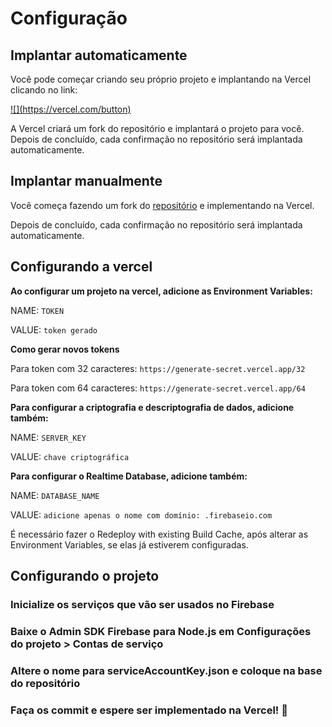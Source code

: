 # Configuração

## Implantar automaticamente

Você pode começar criando seu próprio projeto e implantando na Vercel clicando no link:

<a className="inline-flex mt-3" target="_blank" href="https://vercel.com/new/clone?s=https://github.com/alexanderiscoding/CloudFirebase">
  ![](https://vercel.com/button)
</a>

A Vercel criará um fork do repositório e implantará o projeto para você. Depois de concluído, cada confirmação no repositório será implantada automaticamente.

## Implantar manualmente

Você começa fazendo um fork do [repositório](https://github.com/alexanderiscoding/CloudFirebase) e implementando na Vercel.

Depois de concluído, cada confirmação no repositório será implantada automaticamente.

## Configurando a vercel

**Ao configurar um projeto na vercel, adicione as Environment Variables:**

NAME: `TOKEN`

VALUE: `token gerado`

**Como gerar novos tokens**

Para token com 32 caracteres: `https://generate-secret.vercel.app/32`

Para token com 64 caracteres: `https://generate-secret.vercel.app/64`

**Para configurar a criptografia e descriptografia de dados, adicione também:**

NAME: `SERVER_KEY`

VALUE: `chave criptográfica`

**Para configurar o Realtime Database, adicione também:**

NAME: `DATABASE_NAME`

VALUE: `adicione apenas o nome com domínio: .firebaseio.com`


<Callout>É necessário fazer o Redeploy with existing Build Cache, após alterar as Environment Variables, se elas já estiverem configuradas.</Callout>

## Configurando o projeto

<div className="steps-container">

### Inicialize os serviços que vão ser usados no Firebase

### Baixe o Admin SDK Firebase para Node.js em Configurações do projeto > Contas de serviço

### Altere o nome para serviceAccountKey.json e coloque na base do repositório

### Faça os commit e espere ser implementado na Vercel! 🎉

</div>
